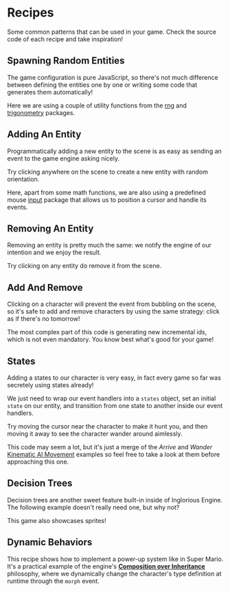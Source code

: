 

<Meta of={Recipes} />

# Recipes

Some common patterns that can be used in your game. Check the source code of each recipe and take inspiration!

## Spawning Random Entities

The game configuration is pure JavaScript, so there's not much difference between defining the entities one by one or writing some code that generates them automatically!

Here we are using a couple of utility functions from the [rng](/docs/utils-math-rng--docs) and [trigonometry](/docs/utils-math-trigonometry--docs) packages.

<Source dark code={randomEntities} />

<Canvas of={Recipes.RandomEntities} />

## Adding An Entity

Programmatically adding a new entity to the scene is as easy as sending an event to the game engine asking nicely.

Try clicking anywhere on the scene to create a new entity with random orientation.

Here, apart from some math functions, we are also using a predefined mouse [input](/docs/engine-input--docs) package that allows us to position a cursor and handle its events.

<Source dark code={addEntity} />

<Canvas of={Recipes.AddEntity} />

## Removing An Entity

Removing an entity is pretty much the same: we notify the engine of our intention and we enjoy the result.

Try clicking on any entity do remove it from the scene.

<Source dark code={removeEntity} />

<Canvas of={Recipes.RemoveEntity} />

## Add And Remove

Clicking on a character will prevent the event from bubbling on the scene, so it's safe to add and remove characters by using the same strategy: click as if there's no tomorrow!

The most complex part of this code is generating new incremental ids, which is not even mandatory. You know best what's good for your game!

<Source dark code={addAndRemove} />

<Canvas of={Recipes.AddAndRemove} />

## States

Adding a states to our character is very easy, in fact every game so far was secretely using states already!

We just need to wrap our event handlers into a `states` object, set an initial `state` on our entity, and transition from one state to another inside our event handlers.

Try moving the cursor near the character to make it hunt you, and then moving it away to see the character wander around aimlessly.

This code may seem a lot, but it's just a merge of the *Arrive* and *Wander* [Kinematic AI Movement](/docs/engine-ai-movement-kinematic--docs) examples so feel free to take a look at them before approaching this one.

<Source dark code={states} />

<Canvas of={Recipes.States} />

## Decision Trees

Decision trees are another sweet feature built-in inside of Inglorious Engine. The following example doesn't really need one, but why not?

This game also showcases sprites!

<Source dark code={decisionTree} />

<Canvas of={Recipes.DecisionTree} />

## Dynamic Behaviors

This recipe shows how to implement a power-up system like in Super Mario. It's a practical example of the engine's **[Composition over Inheritance](/docs/engine-core-concepts-composition--docs)** philosophy, where we dynamically change the character's type definition at runtime through the `morph` event.

<Source dark code={dynamicBehaviors} />

<Canvas of={Recipes.DynamicBehaviors} />

